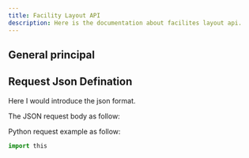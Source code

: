 ```yaml
---
title: Facility Layout API
description: Here is the documentation about facilites layout api.
---
```



## General principal




## Request Json Defination


Here I would introduce the json format.

The JSON request body as follow:

<ShowJsonFromUrl url="/facility_layout_request_example.json"/>

Python request example as follow:
```python
import this

```
